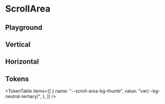 



<Meta title="ScrollArea" of={ScrollAreaStories} />

# ScrollArea

<ThemeSelect />

## Playground

<Canvas of={ScrollAreaStories.Default} />
<Controls />

## Vertical

<Canvas of={ScrollAreaStories.Vertical} />

## Horizontal

<Canvas of={ScrollAreaStories.Horizontal} />

## Tokens

<TokenTable
  items={[
    {
      name: "--scroll-area-bg-thumb",
      value: "var(--bg-neutral-tertiary)",
    },
  ]}
/>

<Toaster className="sb-unstyled" position="bottom-right" />

